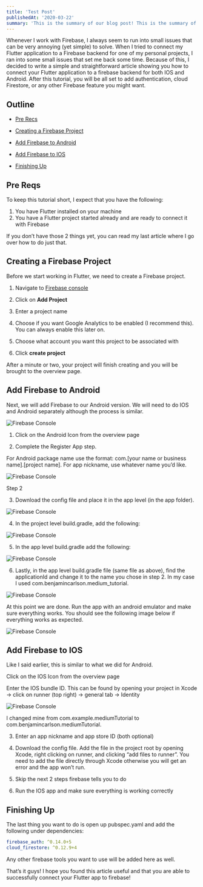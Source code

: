 ---
title: 'Test Post'
publishedAt: '2020-03-22'
summary: 'This is the summary of our blog post! This is the summary of our blog post! This is the summary of our blog post!'
---

Whenever I work with Firebase, I always seem to run into small issues that can be very annoying (yet simple) to solve. When I tried to connect my Flutter application to a Firebase backend for one of my personal projects, I ran into some small issues that set me back some time. Because of this, I decided to write a simple and straightforward article showing you how to connect your Flutter application to a firebase backend for both IOS and Android. After this tutorial, you will be all set to add authentication, cloud Firestore, or any other Firebase feature you might want.

## Outline

- [Pre Recs](#pre-reqs)

- [Creating a Firebase Project](#creating-a-firebase-project)

- [Add Firebase to Android](#add-firebase-to-android)

- [Add Firebase to IOS](#add-firebase-to-ios)

- [Finishing Up](#finishing-up)

## Pre Reqs

To keep this tutorial short, I expect that you have the following:

1. You have Flutter installed on your machine
2. You have a Flutter project started already and are ready to connect it with Firebase

If you don’t have those 2 things yet, you can read my last article where I go over how to do just that.

## Creating a Firebase Project

Before we start working in Flutter, we need to create a Firebase project.

1. Navigate to [Firebase console](https://console.firebase.google.com/)

2. Click on **Add Project**

3. Enter a project name

4. Choose if you want Google Analytics to be enabled (I recommend this). You can always enable this later on.

5. Choose what account you want this project to be associated with

6. Click **create project**

After a minute or two, your project will finish creating and you will be brought to the overview page.

## Add Firebase to Android

Next, we will add Firebase to our Android version. We will need to do IOS and Android separately although the process is similar.

![Firebase Console](/images/connect-flutter-to-firebase/console.png)

1. Click on the Android Icon from the overview page

2. Complete the Register App step.

For Android package name use the format: com.[your name or business name].[project name]. For app nickname, use whatever name you’d like.

![Firebase Console](/images/connect-flutter-to-firebase/add.png)

Step 2

3. Download the config file and place it in the app level (in the app folder).

![Firebase Console](/images/connect-flutter-to-firebase/app-level.png)

4. In the project level build.gradle, add the following:

![Firebase Console](/images/connect-flutter-to-firebase/build.gradle.png)

5. In the app level build.gradle add the following:

![Firebase Console](/images/connect-flutter-to-firebase/app-level-build.gradle.png)

6. Lastly, in the app level build.gradle file (same file as above), find the applicationId and change it to the name you chose in step 2. In my case I used com.benjamincarlson.medium_tutorial.

![Firebase Console](/images/connect-flutter-to-firebase/name.png)

At this point we are done. Run the app with an android emulator and make sure everything works. You should see the following image below if everything works as expected.

![Firebase Console](/images/connect-flutter-to-firebase/working-android.png)

## Add Firebase to IOS

Like I said earlier, this is similar to what we did for Android.

Click on the IOS Icon from the overview page

Enter the IOS bundle ID. This can be found by opening your project in Xcode -> click on runner (top right) -> general tab -> Identity

![Firebase Console](/images/connect-flutter-to-firebase/bundle-id.png)

I changed mine from com.example.mediumTutorial to com.benjamincarlson.mediumTutorial.

3. Enter an app nickname and app store ID (both optional)

4. Download the config file. Add the file in the project root by opening Xcode, right clicking on runner, and clicking “add files to runner”. You need to add the file directly through Xcode otherwise you will get an error and the app won’t run.

5. Skip the next 2 steps firebase tells you to do

6. Run the IOS app and make sure everything is working correctly

## Finishing Up

The last thing you want to do is open up pubspec.yaml and add the following under dependencies:

```dart:pubspec.yaml
firebase_auth: ^0.14.0+5
cloud_firestore: ^0.12.9+4
```

Any other firebase tools you want to use will be added here as well.

That’s it guys! I hope you found this article useful and that you are able to successfully connect your Flutter app to firebase!